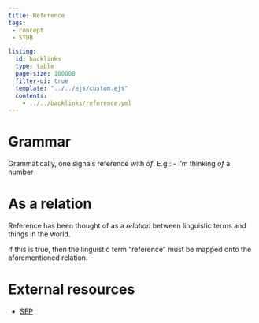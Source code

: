 ```yaml
---
title: Reference
tags: 
 - concept 
 - STUB

listing:
  id: backlinks
  type: table
  page-size: 100000
  filter-ui: true
  template: "../../ejs/custom.ejs"
  contents:
    - ../../backlinks/reference.yml
---
```


# Grammar 
Grammatically, one signals reference with *of*. E.g.:
 - I'm thinking *of* a number

# As a relation
Reference has been thought of as a *relation* between linguistic terms and things in the world.

If this is true, then the linguistic term "reference" must be mapped onto the aforementioned relation.

# External resources
- [SEP](https://plato.stanford.edu/entries/reference/)